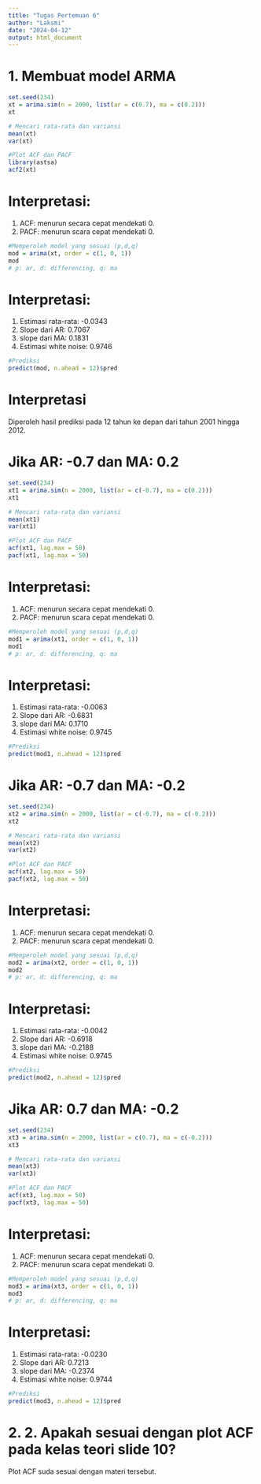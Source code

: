 ---
title: "Tugas Pertemuan 6"
author: "Laksmi"
date: "2024-04-12"
output: html_document
---

# 1. Membuat model ARMA
```{r}
set.seed(234)
xt = arima.sim(n = 2000, list(ar = c(0.7), ma = c(0.2)))
xt
```
```{r}
# Mencari rata-rata dan variansi
mean(xt)
var(xt)
```

```{r}
#Plot ACF dan PACF
library(astsa)
acf2(xt)
```

# Interpretasi:
1. ACF: menurun secara cepat mendekati 0.
2. PACF: menurun scara cepat mendekati 0.

```{r}
#Memperoleh model yang sesuai (p,d,q)
mod = arima(xt, order = c(1, 0, 1))
mod
# p: ar, d: differencing, q: ma
```

# Interpretasi:
1. Estimasi rata-rata: -0.0343
2. Slope dari AR: 0.7067
3. slope dari MA: 0.1831
4. Estimasi white noise: 0.9746

```{r}
#Prediksi
predict(mod, n.ahead = 12)$pred
```

# Interpretasi
Diperoleh hasil prediksi pada 12 tahun ke depan dari tahun 2001 hingga 2012.

# Jika AR: -0.7 dan MA: 0.2
```{r}
set.seed(234)
xt1 = arima.sim(n = 2000, list(ar = c(-0.7), ma = c(0.2)))
xt1
```

```{r}
# Mencari rata-rata dan variansi
mean(xt1)
var(xt1)
```

```{r}
#Plot ACF dan PACF
acf(xt1, lag.max = 50)
pacf(xt1, lag.max = 50)
```

# Interpretasi:
1. ACF: menurun secara cepat mendekati 0.
2. PACF: menurun scara cepat mendekati 0.

```{r}
#Memperoleh model yang sesuai (p,d,q)
mod1 = arima(xt1, order = c(1, 0, 1))
mod1
# p: ar, d: differencing, q: ma
```

# Interpretasi:
1. Estimasi rata-rata: -0.0063
2. Slope dari AR: -0.6831
3. slope dari MA: 0.1710
4. Estimasi white noise: 0.9745

```{r}
#Prediksi
predict(mod1, n.ahead = 12)$pred
```

# Jika AR: -0.7 dan MA: -0.2
```{r}
set.seed(234)
xt2 = arima.sim(n = 2000, list(ar = c(-0.7), ma = c(-0.2)))
xt2
```

```{r}
# Mencari rata-rata dan variansi
mean(xt2)
var(xt2)
```

```{r}
#Plot ACF dan PACF
acf(xt2, lag.max = 50)
pacf(xt2, lag.max = 50)
```

# Interpretasi:
1. ACF: menurun secara cepat mendekati 0.
2. PACF: menurun scara cepat mendekati 0.

```{r}
#Memperoleh model yang sesuai (p,d,q)
mod2 = arima(xt2, order = c(1, 0, 1))
mod2
# p: ar, d: differencing, q: ma
```

# Interpretasi:
1. Estimasi rata-rata: -0.0042
2. Slope dari AR: -0.6918
3. slope dari MA: -0.2188
4. Estimasi white noise: 0.9745

```{r}
#Prediksi
predict(mod2, n.ahead = 12)$pred
```

# Jika AR: 0.7 dan MA: -0.2
```{r}
set.seed(234)
xt3 = arima.sim(n = 2000, list(ar = c(0.7), ma = c(-0.2)))
xt3
```

```{r}
# Mencari rata-rata dan variansi
mean(xt3)
var(xt3)
```

```{r}
#Plot ACF dan PACF
acf(xt3, lag.max = 50)
pacf(xt3, lag.max = 50)
```

# Interpretasi:
1. ACF: menurun secara cepat mendekati 0.
2. PACF: menurun scara cepat mendekati 0.

```{r}
#Memperoleh model yang sesuai (p,d,q)
mod3 = arima(xt3, order = c(1, 0, 1))
mod3
# p: ar, d: differencing, q: ma
```

# Interpretasi:
1. Estimasi rata-rata: -0.0230
2. Slope dari AR: 0.7213
3. slope dari MA: -0.2374
4. Estimasi white noise: 0.9744

```{r}
#Prediksi
predict(mod3, n.ahead = 12)$pred
```

# 2. 2.	Apakah sesuai dengan plot ACF pada kelas teori slide 10?
Plot ACF suda sesuai dengan materi tersebut.